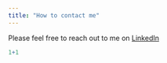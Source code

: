 ```yaml
---
title: "How to contact me"
---
```


Please feel free to reach out to me on [LinkedIn](https://www.linkedin.com/in/belinajang/)

```r
1+1
```